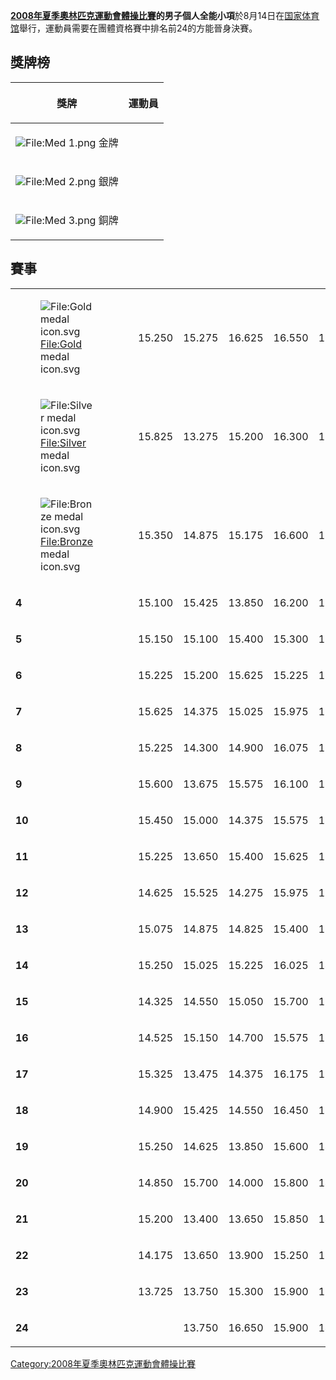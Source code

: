 {{2008年夏季奥林匹克运动会体操比赛}}
'''[[2008年夏季奧林匹克運動會體操比賽|2008年夏季奧林匹克運動會體操比賽]]的男子個人全能小項'''於8月14日在[[国家体育馆|国家体育馆]]舉行，運動員需要在團體資格賽中排名前24的方能晉身決賽。

== 獎牌榜 ==
{| class="wikitable"
|- bgcolor="#efefef"
!align="center"|獎牌
!align="center"|運動員
|-
| bgcolor="gold" | [[File:Med_1.png|File:Med 1.png]] 金牌
|{{flagIOCathlete|[[楊威|楊威]]|CHN|2008年夏季}}
|-
| bgcolor="silver" | [[File:Med_2.png|File:Med 2.png]] 銀牌
|{{flagIOCathlete|[[内村航平|内村航平]]|JPN|2008年夏季}}
|-
| bgcolor="cc9966" | [[File:Med_3.png|File:Med 3.png]] 銅牌
|{{flagIOCathlete|[[伯努瓦·卡拉诺布|伯努瓦·卡拉诺布]]|FRA|2008年夏季}}
|}

== 賽事 ==
{| {{MAG-Individual All-Around}}
|- 
| [[File:Gold_medal_icon.svg|File:Gold medal icon.svg]]
| align=left|{{flagIOCathlete|[[楊威|楊威]]|CHN|2008年夏季}}
| 15.250
| 15.275
| 16.625
| 16.550
| 16.100
| 14.775
| 94.575
|- 
| [[File:Silver_medal_icon.svg|File:Silver medal icon.svg]]
|align=left|{{flagIOCathlete|[[内村航平|内村航平]]|JPN|2008年夏季}} 
| 15.825 
| 13.275 
| 15.200 
| 16.300 
| 15.975 
| 15.400
| 91.975 
|- 
| [[File:Bronze_medal_icon.svg|File:Bronze medal icon.svg]]
|align=left|{{flagIOCathlete|[[伯努瓦·卡拉诺布|伯努瓦·卡拉诺布]]|FRA|2008年夏季}} 
| 15.350 
| 14.875
| 15.175 
| 16.600 
| 15.050 
| 14.875 
| 91.925
|-
| '''4'''
|align=left|{{flagIOCathlete|[[富田洋之|富田洋之]]|JPN|2008年夏季}} 
| 15.100
| 15.425 
| 13.850 
| 16.200 
| 16.000 
| 15.675
| 91.750
|- 
| '''5'''
|align=left|{{flagIOCathlete|[[谢尔盖·霍罗霍金|谢尔盖·霍罗霍金]]|RUS|2008年夏季}} 
| 15.150 
| 15.100 
| 15.400 
| 15.300 
| 15.700
| 15.050
| 91.700
|- 
| '''6'''
|align=left|{{flagIOCathlete|[[马克西姆·杰维亚托夫斯基夫|马克西姆·杰维亚托夫斯基夫]]|RUS|2008年夏季}} 
| 15.225 
| 15.200
| 15.625 
| 15.225 
| 15.325 
| 15.100 
| 91.700
|- 
| '''7'''
|align=left|{{flagIOCathlete|[[法比安·汉布钦|法比安·汉布钦]]|GER|2008年夏季}} 
| 15.625
| 14.375 
| 15.025
| 15.975 
| 15.275 
| 15.400 
| 91.675
|- 
| '''8'''
|align=left|{{flagIOCathlete|[[梁泰榮|梁泰榮]]|KOR|2008年夏季}} 
| 15.225 
| 14.300
| 14.900 
| 16.075 
| 16.350 
| 14.750 
| 91.600
|- 
| '''9'''
|align=left|{{flagIOCathlete|[[乔纳森·霍顿|乔纳森·霍顿]]|USA|2008年夏季}} 
| 15.600
| 13.675 
| 15.575 
| 16.100
| 15.275
| 15.350 
| 91.575
|- 
| '''10'''
|align=left|{{flagIOCathlete|[[拉斐尔·马丁内斯|拉斐尔·马丁内斯]]|ESP|2008年夏季}} 
| 15.450
| 15.000 
| 14.375 
| 15.575 
| 15.525 
| 15.575 
| 91.500
|- 
| '''11'''
|align=left|{{flagIOCathlete|[[金大恩_(體操運動員)|金大恩]]|KOR|2008年夏季}} 
| 15.225
| 13.650 
| 15.400 
| 15.625 
| 16.000 
| 14.875 
| 90.775 
|- 
| '''12'''
|align=left|{{flagIOCathlete|[[亚历克丝·阿蒂梅夫|亚历克丝·阿蒂梅夫]]|USA|2008年夏季}} 
| 14.625
| 15.525 
| 14.275 
| 15.975 
| 15.200
| 15.075 
| 90.675 
|- 
| '''13'''
|align=left|{{flagIOCathlete|[[菲利普·达维德·博伊|菲利普·达维德·博伊]]|GER|2008年夏季}} 
| 15.075 
| 14.875 
| 14.825 
| 15.400 
| 15.050 
| 15.450 
| 90.675
|- 
| '''14'''
|align=left|{{flagIOCathlete|[[路易斯·里韦拉|路易斯·里韦拉]]|PUR|2008年夏季}} 
| 15.250
| 15.025 
| 15.225
| 16.025 
| 14.375 
| 14.275 
| 90.175
|- 
| '''15'''
|align=left|{{flagIOCathlete|[[亚当·翁|亚当·翁]]|CAN|2008年夏季}} 
| 14.325 
| 14.550 
| 15.050 
| 15.700 
| 15.350
| 14.825
| 89.800
|- 
| '''16'''
|align=left|{{flagIOCathlete|[[安东·福金|安东·福金]]|UZB|2008年夏季}} 
| 14.525 
| 15.150
| 14.700
| 15.575 
| 16.125 
| 13.675 
| 89.750 
|- 
| '''17'''
|align=left|{{flagIOCathlete|[[内森·加富伊克|内森·加富伊克]]|CAN|2008年夏季}} 
| 15.325 
| 13.475
| 14.375 
| 16.175
| 15.275
| 15.000 
| 89.625 
|- 
| '''18'''
|align=left|{{flagIOCathlete|[[弗拉菲烏斯·科齊|弗拉菲烏斯·科齊]]|ROU|2008年夏季}} 
| 14.900 
| 15.425 
| 14.550 
| 16.450 
| 13.525 
| 14.725 
| 89.575 
|- 
| '''19'''
|align=left|{{flagIOCathlete|[[恩里科·波佐|恩里科·波佐]]|ITA|2008年夏季}} 
| 15.250 
| 14.625
| 13.850
| 15.600 
| 14.600 
| 15.450 
| 89.375 
|- 
| '''20'''
|align=left|{{flagIOCathlete|[[丹尼尔·基廷斯|丹尼尔·基廷斯]]|GBR|2008年夏季}} 
| 14.850
| 15.700 
| 14.000
| 15.800
| 14.425 
| 14.225
| 89.000
|- 
| '''21'''
|align=left|{{flagIOCathlete|[[托马·布艾尔|托马·布艾尔]]|FRA|2008年夏季}} 
| 15.200 
| 13.400 
| 13.650
| 15.850 
| 14.425 
| 14.475 
| 87.000
|-
| '''22'''
|align=left|{{flagIOCathlete|[[何塞·路易斯·富恩特|何塞·路易斯·富恩特]]|VEN|2008年夏季}} 
| 14.175 
| 13.650
| 13.900
| 15.250 
| 15.175 
| 14.150 
| 86.300
|-
| '''23'''
|align=left|{{flagIOCathlete|[[德米特里·萨维茨基|德米特里·萨维茨基]]|BLR|2008年夏季}} 
| 13.725 
| 13.750 
| 15.300
| 15.900 
| 13.400 
| 10.100
| 82.175
|- 
| '''24'''
|align=left|{{flagIOCathlete|[[陳一冰|陳一冰]]|CHN|2008年夏季}} 
|
| 13.750 
| 16.650 
| 15.900 
| 14.950 
| 12.975 
| 74.225
|}

[[Category:2008年夏季奧林匹克運動會體操比賽|Category:2008年夏季奧林匹克運動會體操比賽]]